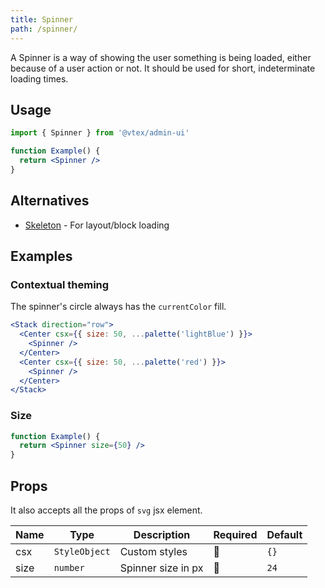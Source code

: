 ```yaml
---
title: Spinner
path: /spinner/
---
```


A Spinner is a way of showing the user something is being loaded, either because of a user action or not. It should be used for short, indeterminate loading times.

## Usage

```jsx isStatic
import { Spinner } from '@vtex/admin-ui'

function Example() {
  return <Spinner />
}
```

## Alternatives

- [Skeleton](skeleton/) - For layout/block loading

## Examples

### Contextual theming

The spinner's circle always has the `currentColor` fill.

```jsx live
<Stack direction="row">
  <Center csx={{ size: 50, ...palette('lightBlue') }}>
    <Spinner />
  </Center>
  <Center csx={{ size: 50, ...palette('red') }}>
    <Spinner />
  </Center>
</Stack>
```

### Size

```jsx live
function Example() {
  return <Spinner size={50} />
}
```

## Props

It also accepts all the props of `svg` jsx element.

| Name | Type          | Description        | Required | Default |
| ---- | ------------- | ------------------ | -------- | ------- |
| csx  | `StyleObject` | Custom styles      | 🚫       | `{}`    |
| size | `number`      | Spinner size in px | 🚫       | `24`    |
